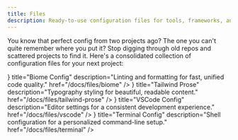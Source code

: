 ```yaml
---
title: Files
description: Ready-to-use configuration files for tools, frameworks, and environments.
---
```


You know that perfect config from two projects ago? The one you can't quite remember where you put it? Stop digging through old repos and scattered projects to find it. Here's a consolidated collection of configuration files for your next project:

<Cards>
  <Card 
    icon={<FileCog />} 
    title="Biome Config" 
    description="Linting and formatting for fast, unified code quality." 
    href="/docs/files/biome"
  />
  <Card 
    icon={<FileCode2 />} 
    title="Tailwind Prose" 
    description="Typography styling for beautiful, readable content." 
    href="/docs/files/tailwind-prose"
  />
  <Card 
    icon={<MonitorCog />} 
    title="VSCode Config" 
    description="Editor settings for a consistent development experience." 
    href="/docs/files/vscode"
  />
  <Card 
    icon={<FileTerminal />} 
    title="Terminal Config" 
    description="Shell configuration for a personalized command-line setup." 
    href="/docs/files/terminal"
  />
</Cards>